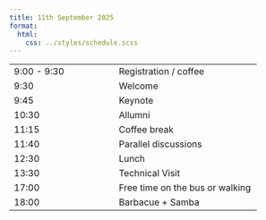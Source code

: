 ```yaml
---
title: 11th September 2025
format:
  html:
    css: ../styles/schedule.scss
---
```


| |  |
| --- | ---- |
| 9:00 - 9:30 | <span class="event-outline-blue"></span> Registration / coffee                |
| 9:30        | <span class="event-outline-blue"></span> Welcome    |
| 9:45        | <span class="event-filled-green"></span> Keynote                        |
| 10:30       | <span class="event-filled-green"></span> Allumni                |
| 11:15       | <span class="event-outline-blue"></span> Coffee break                         |
| 11:40       | <span class="event-filled-green size-2"></span> Parallel discussions  |
| 12:30       | <span class="event-outline-blue"></span> Lunch                                |
| 13:30       | <span class="event-filled-blue size-3"></span> Technical Visit |
| 17:00       | <span class="event-outline-blue"></span> Free time on the bus or walking      |
| 18:00       | <span class="event-filled-blue size-3"></span> Barbacue + Samba             |
